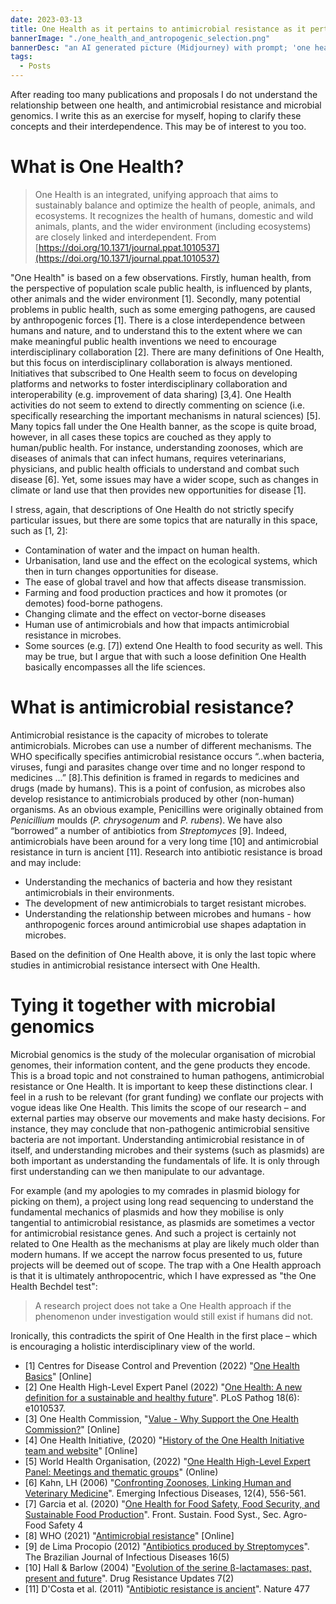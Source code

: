 ```yaml
---
date: 2023-03-13
title: One Health as it pertains to antimicrobial resistance as it pertains to microbial genomics
bannerImage: "./one_health_and_antropogenic_selection.png"
bannerDesc: "an AI generated picture (Midjourney) with prompt; 'one health and antropogenic selection'. You can share and adapt this image following a CC BY-SA 4.0 licence."
tags:
  - Posts
---
```


After reading too many publications and proposals I do not understand the relationship between one health, and antimicrobial resistance and microbial genomics. I write this as an exercise for myself, hoping to clarify these concepts and their interdependence. This may be of interest to you too.

# What is One Health?

> One Health is an integrated, unifying approach that aims to sustainably balance and optimize the health of people, animals, and ecosystems. It recognizes the health of humans, domestic and wild animals, plants, and the wider environment (including ecosystems) are closely linked and interdependent. From [https://doi.org/10.1371/journal.ppat.1010537](https://doi.org/10.1371/journal.ppat.1010537)

"One Health" is based on a few observations. Firstly, human health, from the perspective of population scale public health, is influenced by plants, other animals and the wider environment [1]. Secondly, many potential problems in public health, such as some emerging pathogens, are caused by anthropogenic forces [1]. There is a close interdependence between humans and nature, and to understand this to the extent where we can make meaningful public health inventions we need to encourage interdisciplinary collaboration [2]. There are many definitions of One Health, but this focus on interdisciplinary collaboration is always mentioned. Initiatives that subscribed to One Health seem to focus on developing platforms and networks to foster interdisciplinary collaboration and interoperability (e.g. improvement of data sharing) [3,4]. One Health activities do not seem to extend to directly commenting on science (i.e. specifically researching the important mechanisms in natural sciences) [5]. Many topics fall under the One Health banner, as the scope is quite broad, however, in all cases these topics are couched as they apply to human/public health. For instance, understanding zoonoses, which are diseases of animals that can infect humans, requires veterinarians, physicians, and public health officials to understand and combat such disease [6]. Yet, some issues may have a wider scope, such as changes in climate or land use that then provides new opportunities for disease [1].

I stress, again, that descriptions of One Health do not strictly specify particular issues, but there are some topics that are naturally in this space, such as [1, 2]:

- Contamination of water and the impact on human health.
- Urbanisation, land use and the effect on the ecological systems, which then in turn changes opportunities for disease.
- The ease of global travel and how that affects disease transmission.
- Farming and food production practices and how it promotes (or demotes) food-borne pathogens.
- Changing climate and the effect on vector-borne diseases
- Human use of antimicrobials and how that impacts antimicrobial resistance in microbes.
- Some sources (e.g. [7]) extend One Health to food security as well. This may be true, but I argue that with such a loose definition One Health basically encompasses all the life sciences.

# What is antimicrobial resistance?

Antimicrobial resistance is the capacity of microbes to tolerate antimicrobials. Microbes can use a number of different mechanisms. The WHO specifically specifies antimicrobial resistance occurs “..when bacteria, viruses, fungi and parasites change over time and no longer respond to medicines ...” [8].This definition is framed in regards to medicines and drugs (made by humans). This is a point of confusion, as microbes also develop resistance to antimicrobials produced by other (non-human) organisms. As an obvious example, Penicillins were originally obtained from _Penicillium_ moulds (_P. chrysogenum_ and _P. rubens_). We have also “borrowed” a number of antibiotics from _Streptomyces_ [9]. Indeed, antimicrobials have been around for a very long time [10] and antimicrobial resistance in turn is ancient [11]. Research into antibiotic resistance is broad and may include:

- Understanding the mechanics of bacteria and how they resistant antimicrobials in their environments.
- The development of new antimicrobials to target resistant microbes.
- Understanding the relationship between microbes and humans - how anthropogenic forces around antimicrobial use shapes adaptation in microbes.

Based on the definition of One Health above, it is only the last topic where studies in antimicrobial resistance intersect with One Health.

# Tying it together with microbial genomics

Microbial genomics is the study of the molecular organisation of microbial genomes, their information content, and the gene products they encode. This is a broad topic and not constrained to human pathogens, antimicrobial resistance or One Health. It is important to keep these distinctions clear. I feel in a rush to be relevant (for grant funding) we conflate our projects with vogue ideas like One Health. This limits the scope of our research – and external parties may observe our movements and make hasty decisions. For instance, they may conclude that non-pathogenic antimicrobial sensitive bacteria are not important. Understanding antimicrobial resistance in of itself, and understanding microbes and their systems (such as plasmids) are both important as understanding the fundamentals of life. It is only through first understanding can we then manipulate to our advantage.

For example (and my apologies to my comrades in plasmid biology for picking on them), a project using long read sequencing to understand the fundamental mechanics of plasmids and how they mobilise is only tangential to antimicrobial resistance, as plasmids are sometimes a vector for antimicrobial resistance genes. And such a project is certainly not related to One Health as the mechanisms at play are likely much older than modern humans. If we accept the narrow focus presented to us, future projects will be deemed out of scope. The trap with a One Health approach is that it is ultimately anthropocentric, which I have expressed as "the One Health Bechdel test":

> A research project does not take a One Health approach if the phenomenon under investigation would still exist if humans did not.

Ironically, this contradicts the spirit of One Health in the first place – which is encouraging a holistic interdisciplinary view of the world.

- [1] Centres for Disease Control and Prevention (2022) "[One Health Basics](https://www.cdc.gov/onehealth/basics/index.html)" [Online]
- [2] One Health High-Level Expert Panel (2022) "[One Health: A new definition for a sustainable and healthy future](https://doi.org/10.1371/journal.ppat.1010537)". PLoS Pathog 18(6): e1010537.
- [3] One Health Commission, "[Value - Why Support the One Health Commission?](https://www.onehealthcommission.org/en/sponsorship/why_support_the_commission/)" [Online]
- [4] One Health Initiative, (2020) "[History of the One Health Initiative team and website](https://onehealthinitiative.com/history-of-the-one-health-initiative-team-and-website/)" [Online]
- [5] World Health Organisation, (2022) "[One Health High-Level Expert Panel: Meetings and thematic groups](https://www.who.int/groups/one-health-high-level-expert-panel/meetings-and-working-groups)" (Online)
- [6] Kahn, LH (2006) "[Confronting Zoonoses, Linking Human and Veterinary Medicine](https://doi.org/10.3201/eid1204.050956)". Emerging Infectious Diseases, 12(4), 556-561.
- [7] Garcia et al. (2020) "[One Health for Food Safety, Food Security, and Sustainable Food Production](https://doi.org/10.3389/fsufs.2020.00001)". Front. Sustain. Food Syst., Sec. Agro-Food Safety 4
- [8] WHO (2021) "[Antimicrobial resistance](https://www.who.int/en/news-room/fact-sheets/detail/antimicrobial-resistance)" [Online]
- [9] de Lima Procopio (2012) "[Antibiotics produced by Streptomyces](https://doi.org/10.1016/j.bjid.2012.08.014)". The Brazilian Journal of Infectious Diseases 16(5)
- [10] Hall & Barlow (2004) "[Evolution of the serine β-lactamases: past, present and future](https://doi.org/10.1016/j.drup.2004.02.003)". Drug Resistance Updates 7(2)
- [11] D'Costa et al. (2011) "[Antibiotic resistance is ancient](https://doi.org/10.1038/nature10388)". Nature 477
